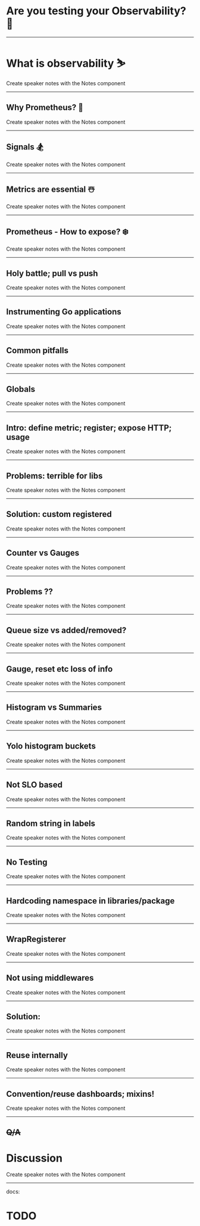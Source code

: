 

# Are you testing your Observability? 👋

---

# What is observability ⛷

<Notes>Create speaker notes with the Notes component</Notes>

---

## Why Prometheus? 🎿

<Notes>Create speaker notes with the Notes component</Notes>

---

## Signals 🏂

<Notes>Create speaker notes with the Notes component</Notes>

---

## Metrics are essential ☃️

<Notes>Create speaker notes with the Notes component</Notes>

---

## Prometheus - How to expose? ❄️

<Notes>Create speaker notes with the Notes component</Notes>

---

## Holy battle; pull vs push

<Notes>Create speaker notes with the Notes component</Notes>

---

## Instrumenting Go applications

<Notes>Create speaker notes with the Notes component</Notes>

---

## Common pitfalls

<Notes>Create speaker notes with the Notes component</Notes>

---

## Globals

<Notes>Create speaker notes with the Notes component</Notes>

---

## Intro: define metric; register; expose HTTP; usage

<Notes>Create speaker notes with the Notes component</Notes>

---

## Problems: terrible for libs

<Notes>Create speaker notes with the Notes component</Notes>

---

## Solution: custom registered

<Notes>Create speaker notes with the Notes component</Notes>

---

## Counter vs Gauges

<Notes>Create speaker notes with the Notes component</Notes>

---

## Problems ??

<Notes>Create speaker notes with the Notes component</Notes>

---

## Queue size vs added/removed?

<Notes>Create speaker notes with the Notes component</Notes>

---

## Gauge, reset etc loss of info

<Notes>Create speaker notes with the Notes component</Notes>

---

## Histogram vs Summaries

<Notes>Create speaker notes with the Notes component</Notes>

---

## Yolo histogram buckets

<Notes>Create speaker notes with the Notes component</Notes>

---

## Not SLO based

<Notes>Create speaker notes with the Notes component</Notes>

---

## Random string in labels

<Notes>Create speaker notes with the Notes component</Notes>

---

## No Testing

<Notes>Create speaker notes with the Notes component</Notes>

---

## Hardcoding namespace in libraries/package

<Notes>Create speaker notes with the Notes component</Notes>

---

## WrapRegisterer

<Notes>Create speaker notes with the Notes component</Notes>

---

## Not using middlewares

<Notes>Create speaker notes with the Notes component</Notes>

---

## Solution:

<Notes>Create speaker notes with the Notes component</Notes>

---

## Reuse internally

<Notes>Create speaker notes with the Notes component</Notes>

---

## Convention/reuse dashboards; mixins!

<Notes>Create speaker notes with the Notes component</Notes>

---

## ~~Q/A~~
# Discussion

<Notes>Create speaker notes with the Notes component</Notes>

---

docs:

# TODO
